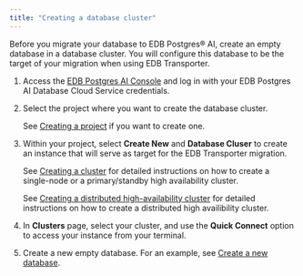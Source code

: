 ```yaml
---
title: "Creating a database cluster"
---
```


Before you migrate your database to EDB Postgres® AI, create an empty database in a database cluster. 
You will configure this database to be the target of your migration when using EDB Transporter. 

1.  Access the [EDB Postgres AI Console](https://portal.biganimal.com) and log in with your EDB Postgres AI Database Cloud Service credentials.

1.  Select the project where you want to create the database cluster. 

    See [Creating a project](/biganimal/latest/administering_cluster/projects/#creating-a-project) if you want to create one.

1.  Within your project, select **Create New** and **Database Cluser** to create an instance that will serve as target for the EDB Transporter migration.

    See [Creating a cluster](/biganimal/latest/getting_started/creating_a_cluster/) for detailed instructions on how to create a single-node or a primary/standby high availability cluster. 

    See [Creating a distributed high-availability cluster](/biganimal/latest/getting_started/creating_a_cluster/creating_a_dha_cluster/) for detailed instructions on how to create a distributed high availibility cluster.

1.  In **Clusters** page, select your cluster, and use the **Quick Connect** option to access your instance from your terminal. 

1.  Create a new empty database. For an example, see [Create a new database](/biganimal/latest/free_trial/quickstart/#create-a-new-database).